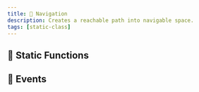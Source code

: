```yaml
---
title: 🚢 Navigation
description: Creates a reachable path into navigable space.
tags: [static-class]
---
```


<HeaderDeclaration type="StaticClass" name="Navigation" is_static />

<!--
## 🎒 Examples

```lua title="Client/Index.lua"

``` -->


## 🗿 Static Functions

<StaticFunctionsDeclaration type="StaticClass" name="Navigation" />


## 🚀 Events

<EventsDeclaration type="StaticClass" name="Navigation" />